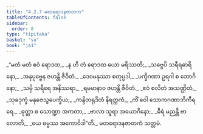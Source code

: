 ```yaml
---
title: "4.2.7 မတရောဒနဇာတက"
tableOfContents: false
sidebar:
  order: 8
type: "tipitaka"
basket: "su"
book: "ja1"
---
```



<DynamicBreadcrumb />

<Division number="65" book="ja1">

<Paragraph number="965" type="verses" book="ja1">
_“မတံ မတံ ဧဝံ ရောဒထ,_  
_န ဟိ တံ ရောဒထ ယော မရိဿတိ;_  
_သဗ္ဗေပိ သရီရဓာရိနော,_  
_အနုပုဗ္ဗေန ဇဟန္တိ ဇီဝိတံ._  

</Paragraph>

</Division>
<Division number="66" book="ja1">

<Paragraph number="966" type="verses" book="ja1">
_ဒေဝမနုဿာ စတုပ္ပဒါ,_  
_ပက္ခိဂဏာ ဥရဂါ စ ဘောဂိနော;_  
_သမှိ သရီရေ အနိဿရာ,_  
_ရမမာနာဝ ဇဟန္တိ ဇီဝိတံ._  

</Paragraph>

</Division>
<Division number="67" book="ja1">

<Paragraph number="967" type="verses" book="ja1">
_ဧဝံ စလိတံ အသဏ္ဌိတံ,_  
_သုခဒုက္ခံ မနုဇေသွပေက္ခိယ;_  
_ကန္ဒိတရုဒိတံ နိရတ္ထကံ,_  
_ကိံ ဝေါ သောကဂဏာဘိကီရရေ._  

</Paragraph>

</Division>
<Division number="68" book="ja1">

<Paragraph number="968" type="verses" book="ja1">
_ဓုတ္တာ စ သောဏ္ဍာ အကတာ,_  
_ဗာလာ သူရာ အယောဂိနော;_  
_ဓီရံ မညန္တိ ဗာလောတိ,_  
_ယေ ဓမ္မဿ အကောဝိဒါ”တိ._  


</Paragraph>
</Division>

<Paragraph number="969" type="center" book="ja1">
မတရောဒနဇာတကံ သတ္တမံ.
</Paragraph>